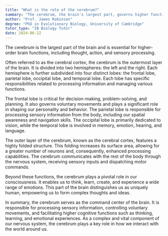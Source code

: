 ```yaml
---
title: "What is the role of the cerebrum?"
summary: "The cerebrum, the brain's largest part, governs higher functions including thought, action, and sensory processing."
author: "Prof. James Robinson"
degree: "PhD in Evolutionary Biology, University of Cambridge"
tutor_type: "IB Biology Tutor"
date: 2024-06-22
---
```


The cerebrum is the largest part of the brain and is essential for higher-order brain functions, including thought, action, and sensory processing.

Often referred to as the cerebral cortex, the cerebrum is the outermost layer of the brain. It is divided into two hemispheres: the left and the right. Each hemisphere is further subdivided into four distinct lobes: the frontal lobe, parietal lobe, occipital lobe, and temporal lobe. Each lobe has specific responsibilities related to processing information and managing various functions.

The frontal lobe is critical for decision-making, problem-solving, and planning. It also governs voluntary movements and plays a significant role in shaping our personality and behavior. The parietal lobe is responsible for processing sensory information from the body, including our spatial awareness and navigation skills. The occipital lobe is primarily dedicated to vision, while the temporal lobe is involved in memory, emotion, hearing, and language.

The outer layer of the cerebrum, known as the cerebral cortex, features a highly folded structure. This folding increases its surface area, allowing for a greater number of neurons and, consequently, enhanced processing capabilities. The cerebrum communicates with the rest of the body through the nervous system, receiving sensory inputs and dispatching motor commands.

Beyond these functions, the cerebrum plays a pivotal role in our consciousness. It enables us to think, learn, create, and experience a wide range of emotions. This part of the brain distinguishes us as uniquely human, empowering us to form complex thoughts and ideas.

In summary, the cerebrum serves as the command center of the brain. It is responsible for processing sensory information, controlling voluntary movements, and facilitating higher cognitive functions such as thinking, learning, and emotional experiences. As a complex and vital component of our nervous system, the cerebrum plays a key role in how we interact with the world around us.
    